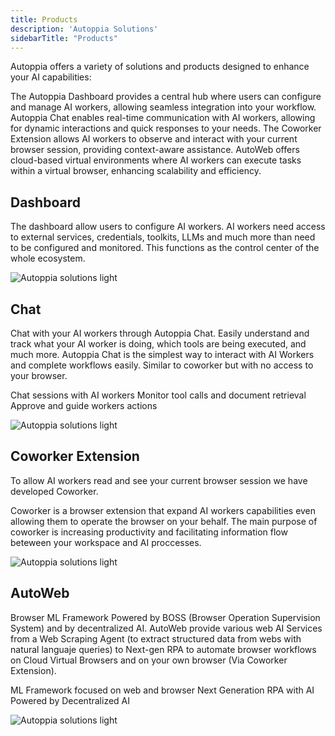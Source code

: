 ```yaml
---
title: Products
description: 'Autoppia Solutions'
sidebarTitle: "Products"
---
```


Autoppia offers a variety of solutions and products designed to enhance your AI capabilities:


<CardGroup cols={2}>
  <Card title="Autoppia Dashboard" icon="chart-line" href="products/autoppia-dashboard">
    The Autoppia Dashboard provides a central hub where users can configure and manage AI workers, allowing seamless integration into your workflow.
  </Card>
  <Card title="Autoppia Chat" icon="comments" href="products/autoppia-chat">
    Autoppia Chat enables real-time communication with AI workers, allowing for dynamic interactions and quick responses to your needs.
  </Card>
  <Card title="Coworker Extension" icon="users" href="products/coworker-extension">
    The Coworker Extension allows AI workers to observe and interact with your current browser session, providing context-aware assistance.
  </Card>
  <Card title="AutoWeb" icon="server" href="products/autoweb">
    AutoWeb offers cloud-based virtual environments where AI workers can execute tasks within a virtual browser, enhancing scalability and efficiency.
  </Card>
</CardGroup>

## Dashboard
The dashboard allow users to configure AI workers. AI workers need access to external services, credentials, toolkits, LLMs and much more than need to be configured and monitored. This functions as the control center of the whole ecosystem.
<Frame><img
  className="block dark:hidden"
  src="/images/ecosystem.jpeg"
  alt="Autoppia solutions light"
/></Frame>


## Chat

Chat with your AI workers through Autoppia Chat. Easily understand and track what your AI worker is doing, which tools are being executed, and much more. Autoppia Chat is the simplest way to interact with AI Workers and complete workflows easily. Similar to coworker but with no access to your browser.

<Icon icon="check" iconType="solid" /> Chat sessions with AI workers
<Icon icon="check" iconType="solid" /> Monitor tool calls and document retrieval
<Icon icon="check" iconType="solid" /> Approve and guide workers actions
<Frame><img
  className="block dark:hidden"
  src="/images/ecosystem.jpeg"
  alt="Autoppia solutions light"
/></Frame>

##  Coworker Extension
To allow AI workers read and see your current browser session we have developed Coworker.

Coworker is a browser extension that expand AI workers capabilities even allowing them to operate the browser on your behalf. The main purpose of coworker is increasing productivity and facilitating information flow beteween your workspace and AI proccesses. 
<Frame><img
  className="block dark:hidden"
  src="/images/ecosystem.jpeg"
  alt="Autoppia solutions light"
/></Frame>

## AutoWeb
Browser ML Framework Powered by BOSS (Browser Operation Supervision System) and by decentralized AI. AutoWeb provide various web AI Services from a Web Scraping Agent (to extract structured data from webs with natural languaje queries) to Next-gen RPA to automate browser workflows on Cloud Virtual Browsers and on your own browser (Via Coworker Extension).

<Icon icon="check" iconType="solid" /> ML Framework focused on web and browser
<Icon icon="check" iconType="solid" /> Next Generation RPA with AI
<Icon icon="check" iconType="solid" /> Powered by Decentralized AI
<Frame><img
  className="block dark:hidden"
  src="/images/ecosystem.jpeg"
  alt="Autoppia solutions light"
/></Frame>